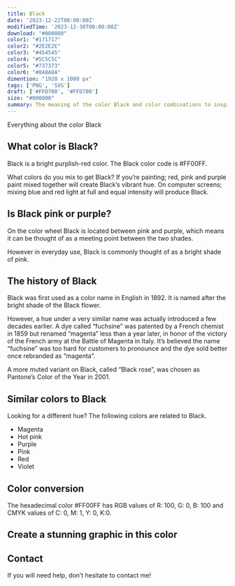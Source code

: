 ```yaml
---
title: Black
date: '2023-12-22T00:00:00Z'
modifiedTime: '2023-12-30T00:00:00Z'
download: "#000000"
color1: "#171717"
color2: "#2E2E2E"
color3: "#454545"
color4: "#5C5C5C"
color5: "#737373"
color6: "#8A8A8A"
dimention: "1920 x 1080 px"
tags: ['PNG', 'SVG']
draft: ['#FFD700', '#FFD700']
size: "#000000"
summary: The meaning of the color Black and color combinations to inspire your next design.
---
```


Everything about the color Black

## What color is Black?

Black is a bright purplish-red color. The Black color code is #FF00FF.

What colors do you mix to get Black? If you’re painting; red, pink and purple paint mixed together will create Black’s vibrant hue. On computer screens; mixing blue and red light at full and equal intensity will produce Black.

## Is Black pink or purple?

On the color wheel Black is located between pink and purple, which means it can be thought of as a meeting point between the two shades.

However in everyday use, Black is commonly thought of as a bright shade of pink.

## The history of Black

Black was first used as a color name in English in 1892. It is named after the bright shade of the Black flower.

However, a hue under a very similar name was actually introduced a few decades earlier. A dye called “fuchsine” was patented by a French chemist in 1859 but renamed “magenta” less than a year later, in honor of the victory of the French army at the Battle of Magenta in Italy. It’s believed the name “fuchsine” was too hard for customers to pronounce and the dye sold better once rebranded as “magenta”.

A more muted variant on Black, called “Black rose”, was chosen as Pantone’s Color of the Year in 2001.

## Similar colors to Black

Looking for a different hue? The following colors are related to Black.

- Magenta
- Hot pink
- Purple
- Pink
- Red
- Violet

## Color conversion

The hexadecimal color #FF00FF has RGB values of R: 100, G: 0, B: 100 and CMYK values of C: 0, M: 1, Y: 0, K:0.

<Table
  headers={['TYPES', 'VALUE', 'CSS']}
  rows={[
    ['HEX', 'ff00ff', 'ff00ff'],
    ['RGB DECIMAL', '255, 0, 255', 'rgb(255,0,255)'],
    ['CMYK', '0, 100, 0, 0', '-'],
    ['HSL', '300°, 100, 50', 'hsl(300°, 100%, 50%)']
  ]}
/>

## Create a stunning graphic in this color

## Contact

If you will need help, don’t hesitate to contact me!
